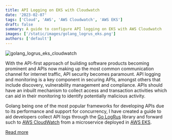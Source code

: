```yaml
---
title: API Logging on EKS with Cloudwatch
date: '2023-02-07'
tags: ['Cloud', 'AWS', 'AWS Cloudwatch', 'AWS EKS']
draft: false
summary: A guide to configure API logging on EKS with AWS Cloudwatch
images: ['/static/images/golang_logrus_eks.png']
authors: ['default']
---
```


![golang_logrus_eks_cloudwatch](/static/images/golang_logrus_eks_cloudwatch.png)

With the API-first approach of building software products becoming prominent and APIs now making up the most common communication channel for internet traffic, API security becomes paramount.
API logging and monitoring is a key component in securing APIs, amongst others that include discovery, vulnerability management and compliance. APIs should have an inbuilt mechanism to collect access and transaction activities which can aid in their monitoring to identify potentially malicious activity.

Golang being one of the most popular frameworks for developing APIs due to its performance and support for concurrency, I have created a guide to aid developers collect API logs through the [Go LogRus](https://github.com/sirupsen/logrus) library and forward such to [AWS CloudWatch](https://aws.amazon.com/cloudwatch/) from a microservice deployed in [AWS EKS](https://aws.amazon.com/eks/).

[Read more](https://betterprogramming.pub/aws-cloudwatch-logging-for-golang-microservices-on-eks-with-logrus-and-fluent-bit-3a6f62be5a18)
